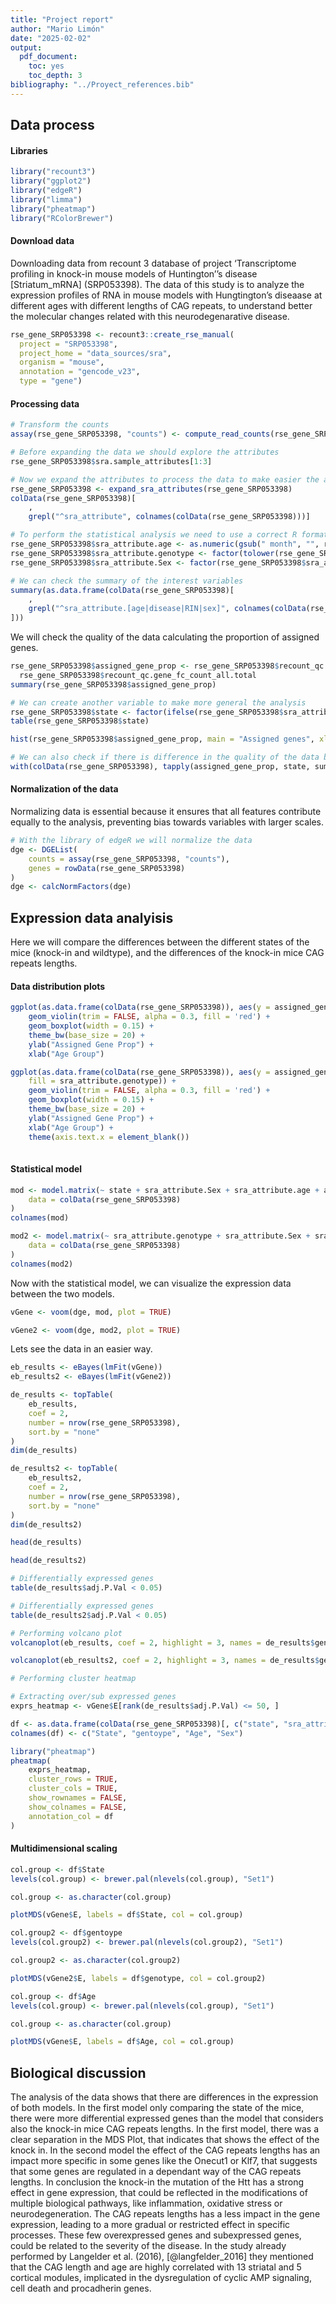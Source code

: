 ```yaml
---
title: "Project report"
author: "Mario Limón"
date: "2025-02-02"
output: 
  pdf_document:
    toc: yes
    toc_depth: 3
bibliography: "../Proyect_references.bib"
---
```

## Data process

#### Libraries
```r
library("recount3")
library("ggplot2")
library("edgeR")
library("limma")
library("pheatmap")
library("RColorBrewer")
```

#### Download data
Downloading data from recount 3 database of project 'Transcriptome profiling in
knock-in mouse models of Huntington''s disease  [Striatum_mRNA] (SRP053398). The
data of this study is to analyze the expression profiles of RNA in mouse models 
with Hungtington's diseaase at different ages with different lengths of CAG 
repeats, to understand better the molecular changes related with this neurodegenarative 
disease.


```r
rse_gene_SRP053398 <- recount3::create_rse_manual(
  project = "SRP053398",
  project_home = "data_sources/sra",
  organism = "mouse",
  annotation = "gencode_v23",
  type = "gene")
```
#### Processing data

```r
# Transform the counts
assay(rse_gene_SRP053398, "counts") <- compute_read_counts(rse_gene_SRP053398)

# Before expanding the data we should explore the attributes
rse_gene_SRP053398$sra.sample_attributes[1:3]
```

```r
# Now we expand the attributes to process the data to make easier the analysis
rse_gene_SRP053398 <- expand_sra_attributes(rse_gene_SRP053398)
colData(rse_gene_SRP053398)[
    ,
    grepl("^sra_attribute", colnames(colData(rse_gene_SRP053398)))]
```


```r
# To perform the statistical analysis we need to use a correct R format
rse_gene_SRP053398$sra_attribute.age <- as.numeric(gsub(" month", "", rse_gene_SRP053398$sra_attribute.age))
rse_gene_SRP053398$sra_attribute.genotype <- factor(tolower(rse_gene_SRP053398$sra_attribute.genotype))
rse_gene_SRP053398$sra_attribute.Sex <- factor(rse_gene_SRP053398$sra_attribute.Sex)

# We can check the summary of the interest variables
summary(as.data.frame(colData(rse_gene_SRP053398)[
    ,
    grepl("^sra_attribute.[age|disease|RIN|sex]", colnames(colData(rse_gene_SRP053398)))
]))
```
We will check the quality of the data calculating the proportion of assigned genes.
```r
rse_gene_SRP053398$assigned_gene_prop <- rse_gene_SRP053398$recount_qc.gene_fc_count_all.assigned / 
  rse_gene_SRP053398$recount_qc.gene_fc_count_all.total
summary(rse_gene_SRP053398$assigned_gene_prop)
```
```r
# We can create another variable to make more general the analysis
rse_gene_SRP053398$state <- factor(ifelse(rse_gene_SRP053398$sra_attribute.genotype != 'wild type' , "knock-in", "wildtype"))
table(rse_gene_SRP053398$state)
```


```r
hist(rse_gene_SRP053398$assigned_gene_prop, main = "Assigned genes", xlab = "Proportion of assigned genes")
```
```r
# We can also check if there is difference in the quality of the data between the different states
with(colData(rse_gene_SRP053398), tapply(assigned_gene_prop, state, summary))
```
#### Normalization of the data

Normalizing data is essential because it ensures that all features contribute 
equally to the analysis, preventing bias towards variables with larger scales.
```r
# With the library of edgeR we will normalize the data
dge <- DGEList(
    counts = assay(rse_gene_SRP053398, "counts"),
    genes = rowData(rse_gene_SRP053398)
)
dge <- calcNormFactors(dge)
```
## Expression data analyisis

Here we will compare the differences between the different states of the mice (knock-in and wildtype),
and the differences of the knock-in mice CAG repeats lengths.

#### Data distribution plots

```r
ggplot(as.data.frame(colData(rse_gene_SRP053398)), aes(y = assigned_gene_prop, x = state,)) +
    geom_violin(trim = FALSE, alpha = 0.3, fill = 'red') +
    geom_boxplot(width = 0.15) +
    theme_bw(base_size = 20) +
    ylab("Assigned Gene Prop") +
    xlab("Age Group")
```
```r

ggplot(as.data.frame(colData(rse_gene_SRP053398)), aes(y = assigned_gene_prop, x = sra_attribute.genotype,
    fill = sra_attribute.genotype)) +
    geom_violin(trim = FALSE, alpha = 0.3, fill = 'red') +
    geom_boxplot(width = 0.15) +
    theme_bw(base_size = 20) +
    ylab("Assigned Gene Prop") +
    xlab("Age Group") + 
    theme(axis.text.x = element_blank())
  
```

#### Statistical model
```r
mod <- model.matrix(~ state + sra_attribute.Sex + sra_attribute.age + assigned_gene_prop,
    data = colData(rse_gene_SRP053398)
)
colnames(mod)
```

```r
mod2 <- model.matrix(~ sra_attribute.genotype + sra_attribute.Sex + sra_attribute.age + assigned_gene_prop,
    data = colData(rse_gene_SRP053398)
)
colnames(mod2)
```

Now with the statistical model, we can visualize the expression data between the 
two models.
```r
vGene <- voom(dge, mod, plot = TRUE)
```
```r
vGene2 <- voom(dge, mod2, plot = TRUE)
```

Lets see the data in an easier way.
```r
eb_results <- eBayes(lmFit(vGene))
eb_results2 <- eBayes(lmFit(vGene2))
```

```r
de_results <- topTable(
    eb_results,
    coef = 2,
    number = nrow(rse_gene_SRP053398),
    sort.by = "none"
)
dim(de_results)
```
```r
de_results2 <- topTable(
    eb_results2,
    coef = 2,
    number = nrow(rse_gene_SRP053398),
    sort.by = "none"
)
dim(de_results2)
```

```r
head(de_results)
```
```r
head(de_results2)
```


```r
# Differentially expressed genes
table(de_results$adj.P.Val < 0.05)
```
```r
# Differentially expressed genes
table(de_results2$adj.P.Val < 0.05)
```

```r
# Performing volcano plot
volcanoplot(eb_results, coef = 2, highlight = 3, names = de_results$gene_name)
```
```r
volcanoplot(eb_results2, coef = 2, highlight = 3, names = de_results$gene_name)
```


```r
# Performing cluster heatmap

# Extracting over/sub expressed genes
exprs_heatmap <- vGene$E[rank(de_results$adj.P.Val) <= 50, ]

df <- as.data.frame(colData(rse_gene_SRP053398)[, c("state", "sra_attribute.genotype", "sra_attribute.age", "sra_attribute.Sex")])
colnames(df) <- c("State", "gentoype", "Age", "Sex")

library("pheatmap")
pheatmap(
    exprs_heatmap,
    cluster_rows = TRUE,
    cluster_cols = TRUE,
    show_rownames = FALSE,
    show_colnames = FALSE,
    annotation_col = df
)
```
#### Multidimensional scaling
```r
col.group <- df$State
levels(col.group) <- brewer.pal(nlevels(col.group), "Set1")

col.group <- as.character(col.group)

plotMDS(vGene$E, labels = df$State, col = col.group)
```

```r
col.group2 <- df$gentoype
levels(col.group2) <- brewer.pal(nlevels(col.group2), "Set1")

col.group2 <- as.character(col.group2)

plotMDS(vGene2$E, labels = df$genotype, col = col.group2)
```


```r
col.group <- df$Age
levels(col.group) <- brewer.pal(nlevels(col.group), "Set1")

col.group <- as.character(col.group)

plotMDS(vGene$E, labels = df$Age, col = col.group)
```

## Biological discussion

The analysis of the data shows that there are differences in the expression of both models.
In the first model only comparing the state of the mice, there were more differential expressed genes
than the model that considers also the knock-in mice CAG repeats lengths. 
In the first model, there was a clear separation in the MDS Plot, that indicates that shows the effect
of the knock in. In the second model the effect of the CAG repeats lengths has an impact more specific 
in some genes like the Onecut1 or Klf7, that suggests that some genes are regulated in a dependant way
of the CAG repeats lengths.
In conclusion the knock-in the mutation of the Htt has a strong effect in gene expression, that could
be reflected in the modifications of multiple biological pathways, like inflammation, oxidative stress or
neurodegeneration. The CAG repeats lengths has a less impact in the gene expression, leading to a more
gradual or restricted effect in specific processes. These few overexpressed genes and subexpressed genes,
could be related to the severity of the disease. In the study already performed by Langelder et al. (2016), 
[@langfelder_2016] they mentioned that the CAG length and age are highly correlated with 13 striatal and 5 
cortical modules, implicated in the dysregulation of cyclic AMP signaling, cell death and procadherin genes.










